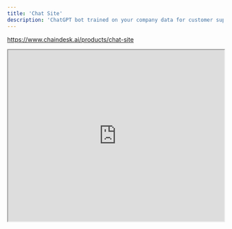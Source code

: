 ```yaml
---
title: 'Chat Site'
description: 'ChatGPT bot trained on your company data for customer support'
---
```


https://www.chaindesk.ai/products/chat-site

<iframe
  width="100%"
  height="400"
  max-height="auto"
  src="https://www.youtube.com/embed/LPISZdaiDBM"
></iframe>
